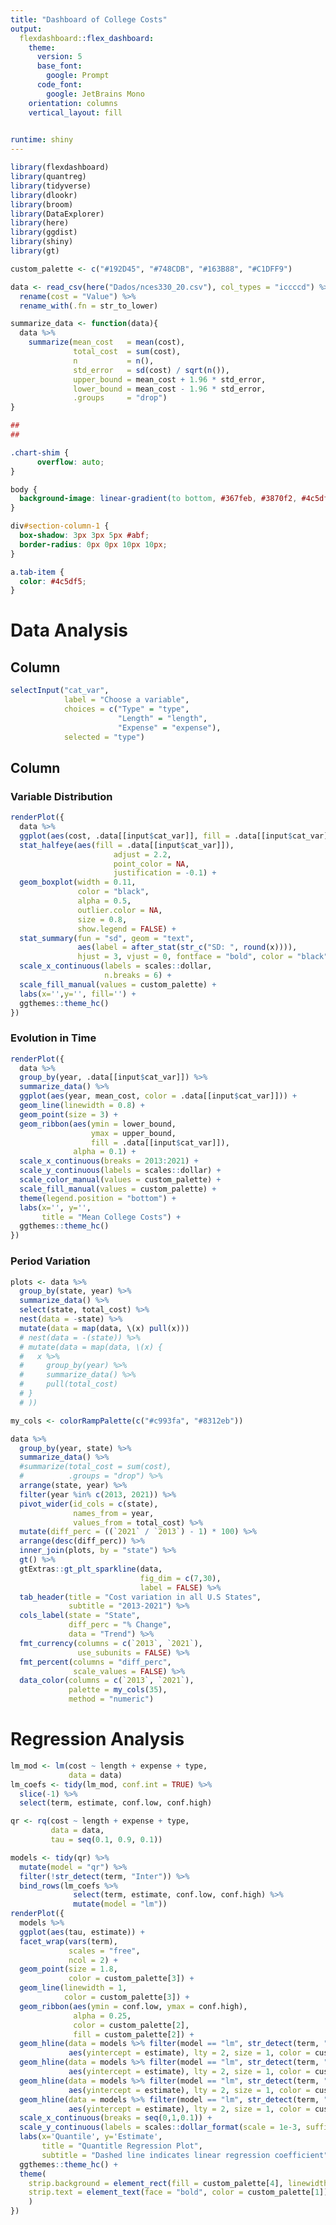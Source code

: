 ```yaml
---
title: "Dashboard of College Costs"
output: 
  flexdashboard::flex_dashboard:
    theme:
      version: 5
      base_font:
        google: Prompt
      code_font:
        google: JetBrains Mono
    orientation: columns
    vertical_layout: fill
    

runtime: shiny
---
```


```r
library(flexdashboard)
library(quantreg)
library(tidyverse)
library(dlookr)
library(broom)
library(DataExplorer)
library(here)
library(ggdist)
library(shiny)
library(gt)

custom_palette <- c("#192D45", "#748CDB", "#163B88", "#C1DFF9")

data <- read_csv(here("Dados/nces330_20.csv"), col_types = "iccccd") %>%
  rename(cost = "Value") %>%
  rename_with(.fn = str_to_lower)

summarize_data <- function(data){
  data %>%
    summarize(mean_cost   = mean(cost),
              total_cost  = sum(cost),
              n           = n(),
              std_error   = sd(cost) / sqrt(n()),
              upper_bound = mean_cost + 1.96 * std_error,
              lower_bound = mean_cost - 1.96 * std_error,
              .groups     = "drop")
}

## 
##

```

```css
.chart-shim {
      overflow: auto;
}

body {
  background-image: linear-gradient(to bottom, #367feb, #3870f2, #4c5df5, #6744f3, #8312eb);
}

div#section-column-1 {
  box-shadow: 3px 3px 5px #abf;
  border-radius: 0px 0px 10px 10px;
}

a.tab-item {
  color: #4c5df5;
}

```


# Data Analysis

## Column {.sidebar data-width="200"}

```r
selectInput("cat_var",
            label = "Choose a variable", 
            choices = c("Type" = "type",
                        "Length" = "length",
                        "Expense" = "expense"), 
            selected = "type")
```

## Column {.tabset data-width="650"}

### Variable Distribution

```r
renderPlot({
  data %>% 
  ggplot(aes(cost, .data[[input$cat_var]], fill = .data[[input$cat_var]])) +
  stat_halfeye(aes(fill = .data[[input$cat_var]]),
                       adjust = 2.2, 
                       point_color = NA, 
                       justification = -0.1) +
  geom_boxplot(width = 0.11, 
               color = "black",
               alpha = 0.5,
               outlier.color = NA,
               size = 0.8, 
               show.legend = FALSE) +
  stat_summary(fun = "sd", geom = "text",
               aes(label = after_stat(str_c("SD: ", round(x)))),
               hjust = 3, vjust = 0, fontface = "bold", color = "black") +
  scale_x_continuous(labels = scales::dollar,
                     n.breaks = 6) +
  scale_fill_manual(values = custom_palette) +
  labs(x='',y='', fill='') + 
  ggthemes::theme_hc()
})


```

### Evolution in Time

```r
renderPlot({
  data %>% 
  group_by(year, .data[[input$cat_var]]) %>% 
  summarize_data() %>% 
  ggplot(aes(year, mean_cost, color = .data[[input$cat_var]])) +
  geom_line(linewidth = 0.8) +
  geom_point(size = 3) +
  geom_ribbon(aes(ymin = lower_bound,
                  ymax = upper_bound, 
                  fill = .data[[input$cat_var]]), 
              alpha = 0.1) +
  scale_x_continuous(breaks = 2013:2021) +
  scale_y_continuous(labels = scales::dollar) +
  scale_color_manual(values = custom_palette) +
  scale_fill_manual(values = custom_palette) +
  theme(legend.position = "bottom") +
  labs(x='', y='',
       title = "Mean College Costs") +
  ggthemes::theme_hc()
})
```

### Period Variation

```r
plots <- data %>% 
  group_by(state, year) %>% 
  summarize_data() %>% 
  select(state, total_cost) %>% 
  nest(data = -state) %>% 
  mutate(data = map(data, \(x) pull(x)))
  # nest(data = -(state)) %>% 
  # mutate(data = map(data, \(x) {
  #   x %>%
  #     group_by(year) %>%
  #     summarize_data() %>% 
  #     pull(total_cost)
  # }
  # ))

my_cols <- colorRampPalette(c("#c993fa", "#8312eb"))

data %>%
  group_by(year, state) %>%
  summarize_data() %>%
  #summarize(total_cost = sum(cost),
  #          .groups = "drop") %>%
  arrange(state, year) %>%
  filter(year %in% c(2013, 2021)) %>%
  pivot_wider(id_cols = c(state),
              names_from = year,
              values_from = total_cost) %>%
  mutate(diff_perc = ((`2021` / `2013`) - 1) * 100) %>%
  arrange(desc(diff_perc)) %>% 
  inner_join(plots, by = "state") %>% 
  gt() %>%
  gtExtras::gt_plt_sparkline(data, 
                             fig_dim = c(7,30),
                             label = FALSE) %>% 
  tab_header(title = "Cost variation in all U.S States",
             subtitle = "2013-2021") %>% 
  cols_label(state = "State",
             diff_perc = "% Change",
             data = "Trend") %>%
  fmt_currency(columns = c(`2013`, `2021`),
               use_subunits = FALSE) %>%
  fmt_percent(columns = "diff_perc",
              scale_values = FALSE) %>% 
  data_color(columns = c(`2013`, `2021`),
             palette = my_cols(35),
             method = "numeric")

```

# Regression Analysis

```r
lm_mod <- lm(cost ~ length + expense + type,
             data = data)
lm_coefs <- tidy(lm_mod, conf.int = TRUE) %>%
  slice(-1) %>%
  select(term, estimate, conf.low, conf.high)

qr <- rq(cost ~ length + expense + type,
         data = data,
         tau = seq(0.1, 0.9, 0.1))

models <- tidy(qr) %>%
  mutate(model = "qr") %>%
  filter(!str_detect(term, "Inter")) %>%
  bind_rows(lm_coefs %>%
              select(term, estimate, conf.low, conf.high) %>%
              mutate(model = "lm")) 
renderPlot({
  models %>%
  ggplot(aes(tau, estimate)) +
  facet_wrap(vars(term),
             scales = "free", 
             ncol = 2) +
  geom_point(size = 1.8, 
             color = custom_palette[3]) +
  geom_line(linewidth = 1,
            color = custom_palette[3]) +
  geom_ribbon(aes(ymin = conf.low, ymax = conf.high),
              alpha = 0.25,
              color = custom_palette[2], 
              fill = custom_palette[2]) +
  geom_hline(data = models %>% filter(model == "lm", str_detect(term, "length")),
             aes(yintercept = estimate), lty = 2, size = 1, color = custom_palette[3]) +
  geom_hline(data = models %>% filter(model == "lm", str_detect(term, "expense")),
             aes(yintercept = estimate), lty = 2, size = 1, color = custom_palette[3]) +
  geom_hline(data = models %>% filter(model == "lm", str_detect(term, "In-State")),
             aes(yintercept = estimate), lty = 2, size = 1, color = custom_palette[3]) +
  geom_hline(data = models %>% filter(model == "lm", str_detect(term, "Out-of-State")),
             aes(yintercept = estimate), lty = 2, size = 1, color = custom_palette[3]) +
  scale_x_continuous(breaks = seq(0,1,0.1)) +
  scale_y_continuous(labels = scales::dollar_format(scale = 1e-3, suffix = "K")) +
  labs(x='Quantile', y='Estimate',
       title = "Quantitle Regression Plot",
       subtitle = "Dashed line indicates linear regression coefficient") +
  ggthemes::theme_hc() +
  theme(
    strip.background = element_rect(fill = custom_palette[4], linewidth = 1),
    strip.text = element_text(face = "bold", color = custom_palette[1])
    )
})

```

